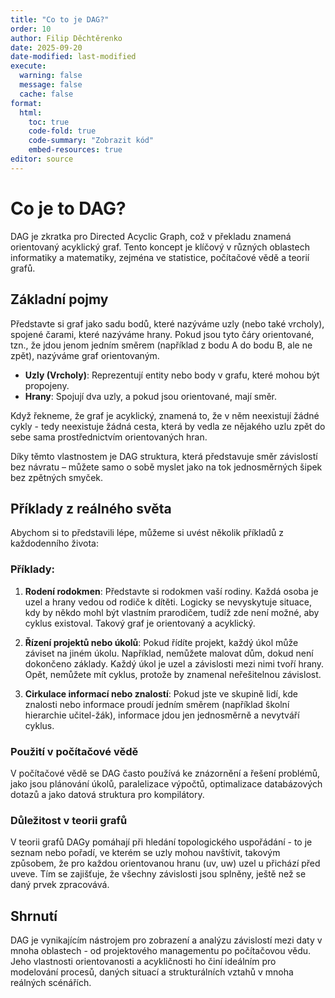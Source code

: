 ```yaml
---
title: "Co to je DAG?"
order: 10
author: Filip Děchtěrenko
date: 2025-09-20
date-modified: last-modified
execute:
  warning: false
  message: false
  cache: false
format:
  html:
    toc: true
    code-fold: true
    code-summary: "Zobrazit kód"
    embed-resources: true
editor: source
---
```


# Co je to DAG?

DAG je zkratka pro Directed Acyclic Graph, což v překladu znamená orientovaný acyklický graf. Tento koncept je klíčový v různých oblastech informatiky a matematiky, zejména ve statistice, počítačové vědě a teorií grafů.

## Základní pojmy

Představte si graf jako sadu bodů, které nazýváme uzly (nebo také vrcholy), spojené čarami, které nazýváme hrany. Pokud jsou tyto čáry orientované, tzn., že jdou jenom jedním směrem (například z bodu A do bodu B, ale ne zpět), nazýváme graf orientovaným.

- **Uzly (Vrcholy)**: Reprezentují entity nebo body v grafu, které mohou být propojeny.
- **Hrany**: Spojují dva uzly, a pokud jsou orientované, mají směr.

Když řekneme, že graf je acyklický, znamená to, že v něm neexistují žádné cykly - tedy neexistuje žádná cesta, která by vedla ze nějakého uzlu zpět do sebe sama prostřednictvím orientovaných hran.

Díky těmto vlastnostem je DAG struktura, která představuje směr závislostí bez návratu – můžete samo o sobě myslet jako na tok jednosměrných šipek bez zpětných smyček.

## Příklady z reálného světa

Abychom si to představili lépe, můžeme si uvést několik příkladů z každodenního života:

### Příklady:

1. **Rodení rodokmen**: Představte si rodokmen vaší rodiny. Každá osoba je uzel a hrany vedou od rodiče k dítěti. Logicky se nevyskytuje situace, kdy by někdo mohl být vlastním prarodičem, tudíž zde není možné, aby cyklus existoval. Takový graf je orientovaný a acyklický.

2. **Řízení projektů nebo úkolů**: Pokud řídíte projekt, každý úkol může záviset na jiném úkolu. Například, nemůžete malovat dům, dokud není dokončeno základy. Každý úkol je uzel a závislosti mezi nimi tvoří hrany. Opět, nemůžete mít cyklus, protože by znamenal neřešitelnou závislost.

3. **Cirkulace informací nebo znalostí**: Pokud jste ve skupině lidí, kde znalosti nebo informace proudí jedním směrem (například školní hierarchie učitel-žák), informace jdou jen jednosměrně a nevytváří cyklus.

### Použití v počítačové vědě

V počítačové vědě se DAG často používá ke znázornění a řešení problémů, jako jsou plánování úkolů, paralelizace výpočtů, optimalizace databázových dotazů a jako datová struktura pro kompilátory. 

### Důležitost v teorii grafů

V teorii grafů DAGy pomáhají při hledání topologického uspořádání - to je seznam nebo pořadí, ve kterém se uzly mohou navštívit, takovým způsobem, že pro každou orientovanou hranu (uv, uw) uzel u přichází před uveve. Tím se zajišťuje, že všechny závislosti jsou splněny, ještě než se daný prvek zpracovává.

## Shrnutí

DAG je vynikajícím nástrojem pro zobrazení a analýzu závislostí mezi daty v mnoha oblastech - od projektového managementu po počítačovou vědu. Jeho vlastnosti orientovanosti a acykličnosti ho činí ideálním pro modelování procesů, daných situací a strukturálních vztahů v mnoha reálných scénářích.

